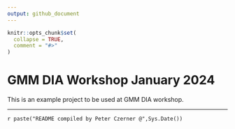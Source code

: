```yaml
---
output: github_document
---
```


<!-- README.md is generated from README.Rmd. Please edit that file -->

```r
knitr::opts_chunk$set(
  collapse = TRUE,
  comment = "#>"
)
```

# GMM DIA Workshop January 2024

<!-- badges: start -->
<!-- badges: end -->

This is an example project to be used at GMM DIA workshop.

----
`r paste("README compiled by Peter Czerner @",Sys.Date())`


